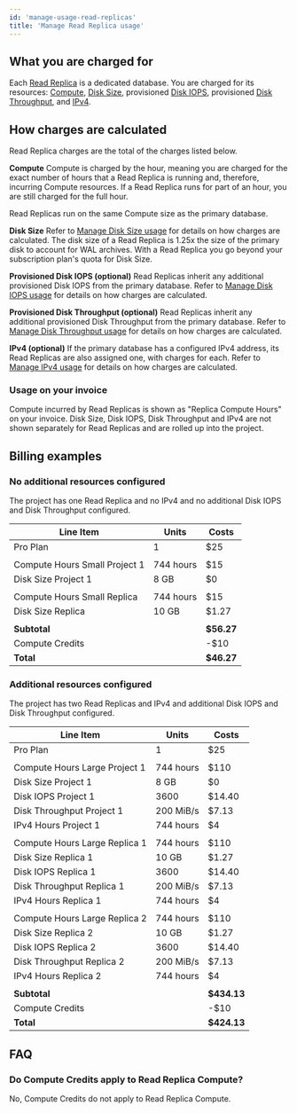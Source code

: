 ```yaml
---
id: 'manage-usage-read-replicas'
title: 'Manage Read Replica usage'
---
```


## What you are charged for
Each [Read Replica](/docs/guides/platform/read-replicas) is a dedicated database. You are charged for its resources: [Compute](/docs/guides/platform/compute-and-disk#compute), [Disk Size](/docs/guides/platform/database-size#disk-size), provisioned [Disk IOPS](/docs/guides/platform/compute-and-disk#provisioned-disk-throughput-and-iops), provisioned [Disk Throughput](/docs/guides/platform/compute-and-disk#provisioned-disk-throughput-and-iops), and [IPv4](/docs/guides/platform/ipv4-address).

## How charges are calculated
Read Replica charges are the total of the charges listed below.

**Compute**
Compute is charged by the hour, meaning you are charged for the exact number of hours that a Read Replica is running and, therefore, incurring Compute resources. If a Read Replica runs for part of an hour, you are still charged for the full hour.

Read Replicas run on the same Compute size as the primary database.

**Disk Size**
Refer to [Manage Disk Size usage](/docs/guides/platform/manage-your-usage/disk-size) for details on how charges are calculated. The disk size of a Read Replica is 1.25x the size of the primary disk to account for WAL archives. With a Read Replica you go beyond your subscription plan's quota for Disk Size.

**Provisioned Disk IOPS (optional)**
Read Replicas inherit any additional provisioned Disk IOPS from the primary database. Refer to [Manage Disk IOPS usage](/docs/guides/platform/manage-your-usage/disk-iops) for details on how charges are calculated.

**Provisioned Disk Throughput (optional)**
Read Replicas inherit any additional provisioned Disk Throughput from the primary database. Refer to [Manage Disk Throughput usage](/docs/guides/platform/manage-your-usage/disk-throughput) for details on how charges are calculated.

**IPv4 (optional)**
If the primary database has a configured IPv4 address, its Read Replicas are also assigned one, with charges for each. Refer to [Manage IPv4 usage](/docs/guides/platform/manage-your-usage/ipv4) for details on how charges are calculated.

### Usage on your invoice
Compute incurred by Read Replicas is shown as "Replica Compute Hours" on your invoice. Disk Size, Disk IOPS, Disk Throughput and IPv4 are not shown separately for Read Replicas and are rolled up into the project.

## Billing examples
### No additional resources configured
The project has one Read Replica and no IPv4 and no additional Disk IOPS and Disk Throughput configured.

| Line Item                     | Units     | Costs      |
|-------------------------------|-----------|------------|
| Pro Plan                      | 1         | $25        |
|                               |           |            |
| Compute Hours Small Project 1 | 744 hours | $15        |
| Disk Size Project 1           | 8 GB      | $0         |
|                               |           |            |
| Compute Hours Small Replica   | 744 hours | $15        |
| Disk Size Replica             | 10 GB     | $1.27      |
|                               |           |            |
| **Subtotal**                  |           | **$56.27** |
| Compute Credits               |           | -$10       |
| **Total**                     |           | **$46.27** |

### Additional resources configured
The project has two Read Replicas and IPv4 and additional Disk IOPS and Disk Throughput configured.

| Line Item                     | Units     | Costs       |
|-------------------------------|-----------|-------------|
| Pro Plan                      | 1         | $25         |
|                               |           |             |
| Compute Hours Large Project 1 | 744 hours | $110        |
| Disk Size Project 1           | 8 GB      | $0          |
| Disk IOPS Project 1           | 3600      | $14.40      |
| Disk Throughput Project 1     | 200 MiB/s | $7.13       |
| IPv4 Hours Project 1          | 744 hours | $4          |
|                               |           |             |
| Compute Hours Large Replica 1 | 744 hours | $110        |
| Disk Size Replica 1           | 10 GB     | $1.27       |
| Disk IOPS Replica 1           | 3600      | $14.40      |
| Disk Throughput Replica 1     | 200 MiB/s | $7.13       |
| IPv4 Hours Replica 1          | 744 hours | $4          |
|                               |           |             |
| Compute Hours Large Replica 2 | 744 hours | $110        |
| Disk Size Replica 2           | 10 GB     | $1.27       |
| Disk IOPS Replica 2           | 3600      | $14.40      |
| Disk Throughput Replica 2     | 200 MiB/s | $7.13       |
| IPv4 Hours Replica 2          | 744 hours | $4          |
|                               |           |             |
| **Subtotal**                  |           | **$434.13** |
| Compute Credits               |           | -$10        |
| **Total**                     |           | **$424.13** |

## FAQ
### Do Compute Credits apply to Read Replica Compute?
No, Compute Credits do not apply to Read Replica Compute.